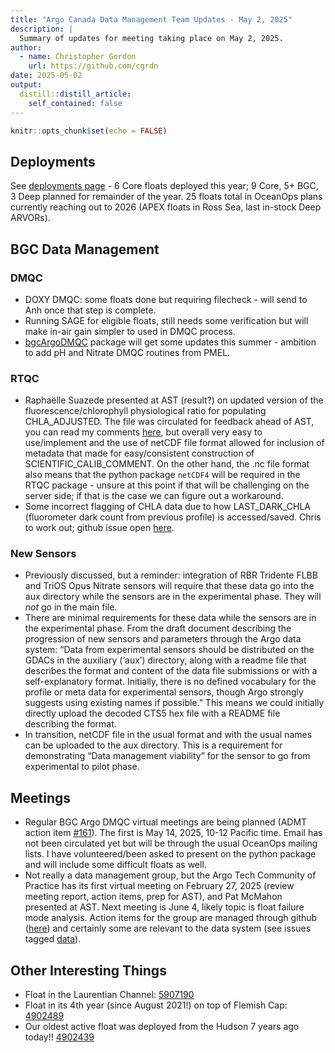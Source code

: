 ```yaml
---
title: "Argo Canada Data Management Team Updates - May 2, 2025"
description: |
  Summary of updates for meeting taking place on May 2, 2025.
author:
  - name: Christopher Gordon
    url: https://github.com/cgrdn
date: 2025-05-02
output:
  distill::distill_article:
    self_contained: false
---
```



```r
knitr::opts_chunk$set(echo = FALSE)
```

## Deployments

See [deployments page](https://argocanada.github.io/blog/deployment.html) - 6 Core floats deployed this year; 9 Core, 5+ BGC, 3 Deep planned for remainder of the year. 25 floats total in OceanOps plans currently reaching out to 2026 (APEX floats in Ross Sea, last in-stock Deep ARVORs).

## BGC Data Management

### DMQC

- DOXY DMQC: some floats done but requiring filecheck - will send to Anh once that step is complete.
- Running SAGE for eligible floats, still needs some verification but will make in-air gain simpler to used in DMQC process.
- [bgcArgoDMQC](https://github.com/ArgoCanada/bgcArgoDMQC) package will get some updates this summer - ambition to add pH and Nitrate DMQC routines from PMEL.

### RTQC

- Raphaëlle Suazede presented at AST (result?) on updated version of the fluorescence/chlorophyll physiological ratio for populating CHLA_ADJUSTED. The file was circulated for feedback ahead of AST, you can read my comments [here](https://github.com/OneArgo/ADMT/issues/58), but overall very easy to use/implement and the use of netCDF file format allowed for inclusion of metadata that made for easy/consistent construction of SCIENTIFIC_CALIB_COMMENT. On the other hand, the .nc file format also means that the python package `netCDF4` will be required in the RTQC package - unsure at this point if that will be challenging on the server side; if that is the case we can figure out a workaround.
- Some incorrect flagging of CHLA data due to how LAST_DARK_CHLA (fluorometer dark count from previous profile) is accessed/saved. Chris to work out; github issue open [here](https://github.com/ArgoCanada/medsrtqc/issues/48).

### New Sensors

- Previously discussed, but a reminder: integration of RBR Tridente FLBB and TriOS Opus Nitrate sensors will require that these data go into the aux directory while the sensors are in the experimental phase. They will _not_ go in the main file. 
- There are minimal requirements for these data while the sensors are in the experimental phase. From the draft document describing the progression of new sensors and parameters through the Argo data system: "Data from experimental sensors should be distributed on the GDACs in the auxiliary (‘aux’) directory, along with a readme file that describes the format and content of the data file submissions or with a self-explanatory format.  Initially, there is no defined vocabulary for the profile or meta data for experimental sensors, though Argo strongly suggests using existing names if possible." This means we could initially directly upload the decoded CTS5 hex file with a README file describing the format.
- In transition, netCDF file in the usual format and with the usual names can be uploaded to the aux directory. This is a requirement for demonstrating "Data management viability" for the sensor to go from experimental to pilot phase.

## Meetings

- Regular BGC Argo DMQC virtual meetings are being planned (ADMT action item [#161](https://github.com/OneArgo/ADMT/issues/161)). The first is May 14, 2025, 10-12 Pacific time. Email has not been circulated yet but will be through the usual OceanOps mailing lists. I have volunteered/been asked to present on the python package and will include some difficult floats as well.
- Not really a data management group, but the Argo Tech Community of Practice has its first virtual meeting on February 27, 2025 (review meeting report, action items, prep for AST), and Pat McMahon presented at AST. Next meeting is June 4, likely topic is float failure mode analysis. Action items for the group are managed through github ([here](https://github.com/OneArgo/ArgoTechCoP/issues)) and certainly some are relevant to the data system (see issues tagged [data](https://github.com/OneArgo/ArgoTechCoP/issues?q=is%3Aissue%20state%3Aopen%20label%3Adata)).

## Other Interesting Things

- Float in the Laurentian Channel: [5907190](https://fleetmonitoring.euro-argo.eu/float/5907190)
- Float in its 4th year (since August 2021!) on top of Flemish Cap: [4902489](https://fleetmonitoring.euro-argo.eu/float/4902489)
- Our oldest active float was deployed from the Hudson 7 years ago today!! [4902439](https://fleetmonitoring.euro-argo.eu/float/4902439)

